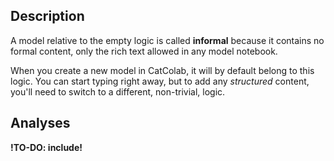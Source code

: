 
## Description

A model relative to the empty logic is called **informal** because it contains no formal content, only the rich text allowed in any model notebook.

When you create a new model in CatColab, it will by default belong to this logic.
You can start typing right away, but to add any *structured* content, you'll need to switch to a different, non-trivial, logic.


## Analyses

**!TO-DO: include!**
